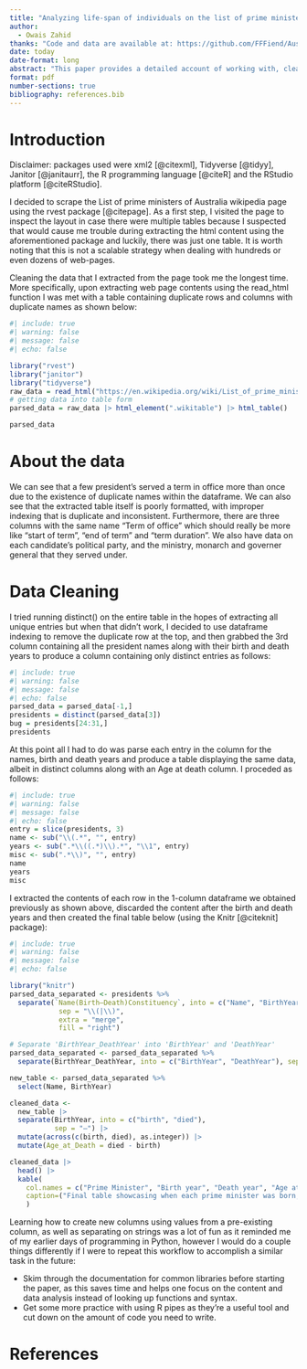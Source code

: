 ```yaml
---
title: "Analyzing life-span of individuals on the list of prime ministers in Australia"
author: 
  - Owais Zahid
thanks: "Code and data are available at: https://github.com/FFFiend/Australian_PM_Lifespan"
date: today
date-format: long
abstract: "This paper provides a detailed account of working with, cleaning and presenting the data contained in the List of prime ministers of Australia web page."
format: pdf
number-sections: true
bibliography: references.bib
---
```


# Introduction
Disclaimer: packages used were xml2 [@citexml], Tidyverse [@tidyy], Janitor [@janitaurr], the R programming language [@citeR] and the RStudio platform [@citeRStudio].

I decided to scrape the List of prime ministers of Australia wikipedia page using the rvest package [@citepage]. As a first step, I visited the page to inspect the layout in case there were multiple tables because I suspected that would cause me trouble during extracting the html content using the aforementioned package and luckily, there was just one table. It is worth noting that this is not a scalable strategy when dealing with hundreds or even dozens of web-pages. 

Cleaning the data that I extracted from the page took me the longest time. More specifically, upon extracting web page contents using the read_html function I was met with a table containing duplicate rows and columns with duplicate names as shown below:
```r
#| include: true
#| warning: false
#| message: false
#| echo: false

library("rvest")
library("janitor")
library("tidyverse")
raw_data = read_html("https://en.wikipedia.org/wiki/List_of_prime_ministers_of_Australia")
# getting data into table form
parsed_data = raw_data |> html_element(".wikitable") |> html_table()

parsed_data
```
# About the data
We can see that a few president's served a term in office more than once due to the existence of duplicate names within the dataframe. We can also see that the extracted table itself is poorly formatted, with improper indexing that is duplicate and inconsistent. Furthermore, there are three columns with the same name "Term of office" which should really be more like "start of term", "end of term" and "term duration". We also have data on each candidate's political party, and the ministry, monarch and governer general that they served under.

# Data Cleaning
I tried running distinct() on the entire table in the hopes of extracting all unique entries but when that didn't work, I decided to use dataframe indexing to remove the duplicate row at the top, and then grabbed the 3rd column containing all the president names along with their birth and death years to produce a column containing only distinct entries as follows:
```r
#| include: true
#| warning: false
#| message: false
#| echo: false
parsed_data = parsed_data[-1,]
presidents = distinct(parsed_data[3])
bug = presidents[24:31,]
presidents
```
At this point all I had to do was parse each entry in the column for the names, birth and death years and produce a table displaying the same data, albeit in distinct columns along with an Age at death column. I proceded as follows: 
```r
#| include: true
#| warning: false
#| message: false
#| echo: false
entry = slice(presidents, 3)
name <- sub("\\(.*", "", entry)
years <- sub(".*\\((.*)\\).*", "\\1", entry)
misc <- sub(".*\\)", "", entry)
name
years
misc
```
I extracted the contents of each row in the 1-column dataframe we obtained previously as shown above, discarded the content after the birth and death years and then created the final table below (using the Knitr [@citeknit] package):
```r
#| include: true
#| warning: false
#| message: false
#| echo: false

library("knitr")
parsed_data_separated <- presidents %>%
  separate(`Name(Birth–Death)Constituency`, into = c("Name", "BirthYear_DeathYear", "Misc"),
            sep = "\\(|\\)",
            extra = "merge",
            fill = "right")

# Separate 'BirthYear_DeathYear' into 'BirthYear' and 'DeathYear'
parsed_data_separated <- parsed_data_separated %>%
  separate(BirthYear_DeathYear, into = c("BirthYear", "DeathYear"), sep = "-", fill = "right")

new_table <- parsed_data_separated %>%
  select(Name, BirthYear)

cleaned_data <-
  new_table |>
  separate(BirthYear, into = c("birth", "died"), 
           sep = "–") |>
  mutate(across(c(birth, died), as.integer)) |> 
  mutate(Age_at_Death = died - birth)

cleaned_data |>
  head() |>
  kable(
    col.names = c("Prime Minister", "Birth year", "Death year", "Age at death"),
    caption=("Final table showcasing when each prime minister was born, and died along with their age at death. ")
    )
```
Learning how to create new columns using values from a pre-existing column, as well as separating on strings was a lot of fun as it reminded me of my earlier days of programming in Python, however I would do a couple things differently if I were to repeat this workflow to accomplish a similar task in the future: 

- Skim through the documentation for common libraries before starting the paper, as this saves time and helps one focus on the content and data analysis instead of looking up functions and syntax.
- Get some more practice with using R pipes as they're a useful tool and cut down on the amount of code you need to write.

# References